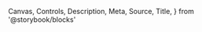  Canvas,
  Controls,
  Description,
  Meta,
  Source,
  Title,
} from '@storybook/blocks'



<Meta of={Stories} />

<Title />
<Description />

#### A simple button component.

<Source
  dark
  language="tsx"
  code={`

<Button>Label</Button>
`} />

## Properties

<Controls />

<Canvas of={Stories.BasicUsage} sourceState="none" />

### Variants

#### Primary

<Canvas of={Stories.Primary} />

#### Secondary

<Canvas of={Stories.Secondary} />

#### Outline

<Canvas of={Stories.Outline} />

#### Destructive

<Canvas of={Stories.Destructive} />

#### Success

<Canvas of={Stories.Success} />

#### Accent

<Canvas of={Stories.Accent} />
